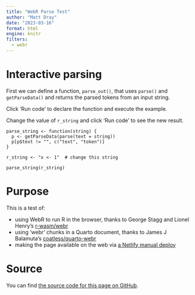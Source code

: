 ```yaml
---
title: "WebR Parse Test"
author: "Matt Dray"
date: "2023-03-16"
format: html
engine: knitr
filters:
  - webr
---
```


# Interactive parsing

First we can define a function, `parse_out()`, that uses `parse()` and `getParseData()` and returns the parsed tokens from an input string.

Click 'Run code' to declare the function and execute the example.

Change the value of `r_string` and click 'Run code' to see the new result.

```webr
parse_string <- function(string) {
  p <- getParseData(parse(text = string))
  p[p$text != "", c("text", "token")]
}

r_string <- "x <- 1"  # change this string

parse_string(r_string)
```

# Purpose

This is a test of:

* using WebR to run R in the browser, thanks to George Stagg and Lionel Henry's [r-wasm/webr](https://github.com/r-wasm/webr/)
* using 'webr' chunks in a Quarto document, thanks to James J Balamuta's [coatless/quarto-webr](https://github.com/coatless/quarto-webr)
* making the page available on the web via [a Netlify manual deploy](https://docs.netlify.com/site-deploys/create-deploys/)

# Source

You can find [the source code for this page on GitHub](https://github.com/matt-dray/webr-parse-test).